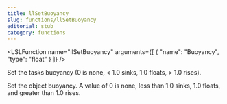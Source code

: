 ```yaml
---
title: llSetBuoyancy
slug: functions/llSetBuoyancy
editorial: stub
category: functions
---
```


<LSLFunction
	name="llSetBuoyancy"
	arguments={[
	{
		"name": "Buoyancy",
		"type": "float"
	}
]}
/>

Set the tasks buoyancy (0 is none, &lt; 1.0 sinks, 1.0 floats, &gt; 1.0 rises).

Set the object buoyancy. A value of 0 is none, less than 1.0 sinks, 1.0 floats, and greater than 1.0 rises.
